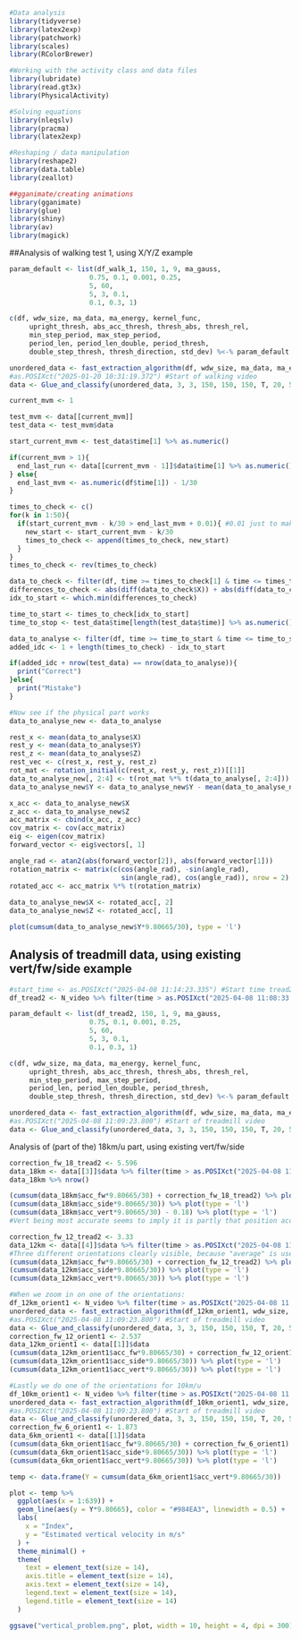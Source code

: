 ```r
#Data analysis
library(tidyverse)
library(latex2exp)
library(patchwork)
library(scales)
library(RColorBrewer)

#Working with the activity class and data files
library(lubridate)
library(read.gt3x)
library(PhysicalActivity)

#Solving equations
library(nleqslv)
library(pracma)
library(latex2exp)

#Reshaping / data manipulation
library(reshape2)
library(data.table)
library(zeallot)

##gganimate/creating animations
library(gganimate)
library(glue)
library(shiny)
library(av)
library(magick)
```

##Analysis of walking test 1, using X/Y/Z example

```r
param_default <- list(df_walk_1, 150, 1, 9, ma_gauss,
                    0.75, 0.1, 0.001, 0.25,
                    5, 60, 
                    5, 3, 0.1, 
                    0.1, 0.3, 1)

c(df, wdw_size, ma_data, ma_energy, kernel_func, 
     upright_thresh, abs_acc_thresh, thresh_abs, thresh_rel, 
     min_step_period, max_step_period, 
     period_len, period_len_double, period_thresh, 
     double_step_thresh, thresh_direction, std_dev) %<-% param_default
```

```r
unordered_data <- fast_extraction_algorithm(df, wdw_size, ma_data, ma_energy, kernel_func, upright_thresh, abs_acc_thresh, thresh_abs, thresh_rel, min_step_period, max_step_period, period_len, period_len_double, period_thresh, double_step_thresh, thresh_direction, sigma = std_dev)
#as.POSIXct("2025-01-20 10:31:19.372") #Start of walking video
data <- Glue_and_classify(unordered_data, 3, 3, 150, 150, 150, T, 20, 5, ma_gauss, sigma = 1)
```

```r
current_mvm <- 1

test_mvm <- data[[current_mvm]]
test_data <- test_mvm$data

start_current_mvm <- test_data$time[1] %>% as.numeric()

if(current_mvm > 1){
  end_last_run <- data[[current_mvm - 1]]$data$time[1] %>% as.numeric()
} else{
  end_last_mvm <- as.numeric(df$time[1]) - 1/30
}

times_to_check <- c()
for(k in 1:50){
  if(start_current_mvm - k/30 > end_last_mvm + 0.01){ #0.01 just to make sure with rounding and such
    new_start <- start_current_mvm - k/30
    times_to_check <- append(times_to_check, new_start)
  }
}
times_to_check <- rev(times_to_check)

data_to_check <- filter(df, time >= times_to_check[1] & time <= times_to_check[length(times_to_check)])
differences_to_check <- abs(diff(data_to_check$X)) + abs(diff(data_to_check$Y)) + abs(diff(data_to_check$Z))
idx_to_start <- which.min(differences_to_check) 

time_to_start <- times_to_check[idx_to_start]
time_to_stop <- test_data$time[length(test_data$time)] %>% as.numeric()

data_to_analyse <- filter(df, time >= time_to_start & time <= time_to_stop)
added_idc <- 1 + length(times_to_check) - idx_to_start

if(added_idc + nrow(test_data) == nrow(data_to_analyse)){
  print("Correct")
}else{
  print("Mistake")
}

#Now see if the physical part works
data_to_analyse_new <- data_to_analyse

rest_x <- mean(data_to_analyse$X)
rest_y <- mean(data_to_analyse$Y)
rest_z <- mean(data_to_analyse$Z)
rest_vec <- c(rest_x, rest_y, rest_z)
rot_mat <- rotation_initial(c(rest_x, rest_y, rest_z))[[1]]
data_to_analyse_new[, 2:4] <- t(rot_mat %*% t(data_to_analyse[, 2:4]))
data_to_analyse_new$Y <- data_to_analyse_new$Y - mean(data_to_analyse_new$Y)

x_acc <- data_to_analyse_new$X
z_acc <- data_to_analyse_new$Z
acc_matrix <- cbind(x_acc, z_acc)
cov_matrix <- cov(acc_matrix)
eig <- eigen(cov_matrix)
forward_vector <- eig$vectors[, 1]

angle_rad <- atan2(abs(forward_vector[2]), abs(forward_vector[1]))
rotation_matrix <- matrix(c(cos(angle_rad), -sin(angle_rad), 
                            sin(angle_rad), cos(angle_rad)), nrow = 2)
rotated_acc <- acc_matrix %*% t(rotation_matrix)
    
data_to_analyse_new$X <- rotated_acc[, 2]
data_to_analyse_new$Z <- rotated_acc[, 1]

plot(cumsum(data_to_analyse_new$Y*9.80665/30), type = 'l')
```

## Analysis of treadmill data, using existing vert/fw/side example

```r
#start_time <- as.POSIXct("2025-04-08 11:14:23.335") #Start time tread2 video
df_tread2 <- N_video %>% filter(time > as.POSIXct("2025-04-08 11:08:33.800") & time < as.POSIXct("2025-04-08 11:14:41.335"))

param_default <- list(df_tread2, 150, 1, 9, ma_gauss,
                    0.75, 0.1, 0.001, 0.25,
                    5, 60, 
                    5, 3, 0.1, 
                    0.1, 0.3, 1)

c(df, wdw_size, ma_data, ma_energy, kernel_func, 
     upright_thresh, abs_acc_thresh, thresh_abs, thresh_rel, 
     min_step_period, max_step_period, 
     period_len, period_len_double, period_thresh, 
     double_step_thresh, thresh_direction, std_dev) %<-% param_default
```

```r
unordered_data <- fast_extraction_algorithm(df, wdw_size, ma_data, ma_energy, kernel_func, upright_thresh, abs_acc_thresh, thresh_abs, thresh_rel, min_step_period, max_step_period, period_len, period_len_double, period_thresh, double_step_thresh, thresh_direction, sigma = std_dev)
#as.POSIXct("2025-04-08 11:09:23.800") #Start of treadmill video
data <- Glue_and_classify(unordered_data, 3, 3, 150, 150, 150, T, 20, 5, ma_gauss, sigma = 1)
```

Analysis of (part of the) 18km/u part, using existing vert/fw/side

```r
correction_fw_18_tread2 <- 5.596
data_18km <- data[[3]]$data %>% filter(time > as.POSIXct("2025-04-08 11:09:29.000") & time < as.POSIXct("2025-04-08 11:09:59.000"))
data_18km %>% nrow()

(cumsum(data_18km$acc_fw*9.80665/30) + correction_fw_18_tread2) %>% plot(type = 'l')
(cumsum(data_18km$acc_side*9.80665/30)) %>% plot(type = 'l')
(cumsum(data_18km$acc_vert*9.80665/30) - 0.18) %>% plot(type = 'l')
#Vert being most accurate seems to imply it is partly that position accelerometer changes a bit

correction_fw_12_tread2 <- 3.33
data_12km <- data[[4]]$data %>% filter(time > as.POSIXct("2025-04-08 11:10:19.000") & time < as.POSIXct("2025-04-08 11:11:49.000"))
#Three different orientations clearly visible, because "average" is used to compute angles
(cumsum(data_12km$acc_fw*9.80665/30) + correction_fw_12_tread2) %>% plot(type = 'l')
(cumsum(data_12km$acc_side*9.80665/30)) %>% plot(type = 'l')
(cumsum(data_12km$acc_vert*9.80665/30)) %>% plot(type = 'l')

#When we zoom in on one of the orientations:
df_12km_orient1 <- N_video %>% filter(time > as.POSIXct("2025-04-08 11:10:18.000") & time < as.POSIXct("2025-04-08 11:10:40.000"))
unordered_data <- fast_extraction_algorithm(df_12km_orient1, wdw_size, ma_data, ma_energy, kernel_func, upright_thresh, abs_acc_thresh, thresh_abs, thresh_rel, min_step_period, max_step_period, period_len, period_len_double, period_thresh, double_step_thresh, thresh_direction, sigma = std_dev)
#as.POSIXct("2025-04-08 11:09:23.800") #Start of treadmill video
data <- Glue_and_classify(unordered_data, 3, 3, 150, 150, 150, T, 20, 5, ma_gauss, sigma = 1)
correction_fw_12_orient1 <- 2.537
data_12km_orient1 <- data[[1]]$data
(cumsum(data_12km_orient1$acc_fw*9.80665/30) + correction_fw_12_orient1) %>% plot(type = 'l')
(cumsum(data_12km_orient1$acc_side*9.80665/30)) %>% plot(type = 'l')
(cumsum(data_12km_orient1$acc_vert*9.80665/30)) %>% plot(type = 'l')

#Lastly we do one of the orientations for 10km/u
df_10km_orient1 <- N_video %>% filter(time > as.POSIXct("2025-04-08 11:11:58.000") & time < as.POSIXct("2025-04-08 11:12:20.000"))
unordered_data <- fast_extraction_algorithm(df_10km_orient1, wdw_size, ma_data, ma_energy, kernel_func, upright_thresh, abs_acc_thresh, thresh_abs, thresh_rel, min_step_period, max_step_period, period_len, period_len_double, period_thresh, double_step_thresh, thresh_direction, sigma = std_dev)
#as.POSIXct("2025-04-08 11:09:23.800") #Start of treadmill video
data <- Glue_and_classify(unordered_data, 3, 3, 150, 150, 150, T, 20, 5, ma_gauss, sigma = 1)
correction_fw_6_orient1 <- 1.873
data_6km_orient1 <- data[[1]]$data
(cumsum(data_6km_orient1$acc_fw*9.80665/30) + correction_fw_6_orient1) %>% plot(type = 'l')
(cumsum(data_6km_orient1$acc_side*9.80665/30)) %>% plot(type = 'l')
(cumsum(data_6km_orient1$acc_vert*9.80665/30)) %>% plot(type = 'l')
```

```r
temp <- data.frame(Y = cumsum(data_6km_orient1$acc_vert*9.80665/30))

plot <- temp %>% 
  ggplot(aes(x = 1:639)) +
  geom_line(aes(y = Y*9.80665), color = "#984EA3", linewidth = 0.5) +
  labs(
    x = "Index",
    y = "Estimated vertical velocity in m/s"
  ) +
  theme_minimal() +
  theme(
    text = element_text(size = 14),            
    axis.title = element_text(size = 14),      
    axis.text = element_text(size = 14),       
    legend.text = element_text(size = 14),     
    legend.title = element_text(size = 14)     
  )

ggsave("vertical_problem.png", plot, width = 10, height = 4, dpi = 300)
```

